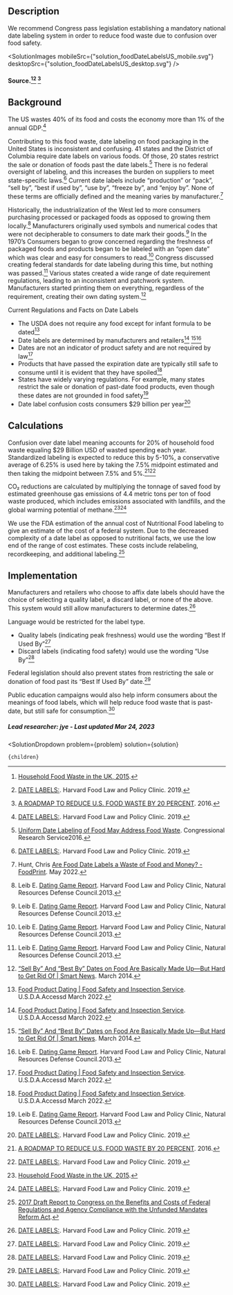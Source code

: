 



## Description
We recommend Congress pass legislation establishing a mandatory national date labeling system in order to reduce food waste due to confusion over food safety.

<SolutionImages
 mobileSrc={"solution_foodDateLabelsUS_mobile.svg"}
 desktopSrc={"solution_foodDateLabelsUS_desktop.svg"}
/>
#### Source.[^"10"][^"7"] [^"9"]


## Background
The US wastes 40% of its food and costs the economy more than 1% of the annual GDP.[^"7"]

Contributing to this food waste, date labeling on food packaging in the United States is inconsistent and confusing. 41 states and the District of Columbia require date labels on various foods. Of those, 20 states restrict the sale or donation of foods past the date labels.[^"5"] There is no federal oversight of labeling, and this increases the burden on suppliers to meet state-specific laws.[^"7"] Current date labels include “production” or “pack”, “sell by”, “best if used by”, “use by”, “freeze by”, and “enjoy by”. None of these terms are officially defined and the meaning varies by manufacturer.[^"6"]


Historically, the industrialization of the West led to more consumers purchasing processed or packaged foods as opposed to growing them locally.[^"4"] Manufacturers originally used symbols and numerical codes that were not decipherable to consumers to date mark their goods.[^"4"] In the 1970’s Consumers began to grow concerned regarding the freshness of packaged foods and products began to be labeled with an “open date” which was clear and easy for consumers to read.[^"4"] Congress discussed creating federal standards for date labeling during this time, but nothing was passed.[^"4"] Various states created a wide range of date requirement regulations, leading to an inconsistent and patchwork system. Manufacturers started printing them on everything, regardless of the requirement, creating their own dating system.[^"3"]


Current Regulations and Facts on Date Labels
- The USDA does not require any food except for infant formula to be dated[^"2"]
- Date labels are determined by manufacturers and retailers[^"2"] [^"3"][^"4"]
- Dates are not an indicator of product safety and are not required by law[^"2"]
- Products that have passed the expiration date are typically still safe to consume until it is evident that they have spoiled[^"2"]
- States have widely varying regulations. For example, many states restrict the sale or donation of past-date food products, even though these dates are not grounded in food safety[^"4"]
-  Date label confusion costs consumers $29 billion per year[^"7"]


## Calculations
Confusion over date label meaning accounts for 20% of household food waste equaling $29 Billion USD of wasted spending each year. Standardized labeling is expected to reduce this by 5-10%, a conservative average of 6.25% is used here by taking the 7.5% midpoint estimated and then taking the midpoint between 7.5% and 5%.[^"9"][^"7"]

CO₂ reductions are calculated by multiplying the tonnage of saved food by estimated greenhouse gas emissions of 4.4 metric tons per ton of food waste produced, which includes emissions associated with landfills, and the global warming potential of methane.[^"10"][^"7"]

We use the FDA estimation of the annual cost of Nutritional Food labeling to give an estimate of the cost of a federal system. Due to the decreased complexity of a date label as opposed to nutritional facts, we use the low end of the range of cost estimates. These costs include relabeling, recordkeeping, and additional labeling.[^"12"]


## Implementation
Manufacturers and retailers who choose to affix date labels should have the choice of selecting a quality label, a discard label, or none of the above. This system would still allow manufacturers to determine dates.[^"7"]


Language would be restricted for the label type.
- Quality labels (indicating peak freshness) would use the wording “Best If Used By”[^"7"]
- Discard labels (indicating food safety) would use the wording “Use By”[^"7"]


Federal legislation should also prevent states from restricting the sale or donation of food past its “Best If Used By” date.[^"7"]


Public education campaigns would also help inform consumers about the meanings of food labels, which will help reduce food waste that is past-date, but still safe for consumption.[^"7"]



##### Lead researcher: jye - Last updated Mar 24, 2023

[^"1"]:  [Retail Survey 2021-22 | WRAP](https://wrap.org.uk/resources/report/retail-survey-2021-22#download-file). 2022.
[^"2"]:  [Food Product Dating | Food Safety and Inspection Service](https://www.fsis.usda.gov/food-safety/safe-food-handling-and-preparation/food-safety-basics/food-product-dating). U.S.D.A.Accessd March 2022.
[^"3"]:  [“Sell By” And “Best By” Dates on Food Are Basically Made Up—But Hard to Get Rid Of | Smart News](https://www.smithsonianmag.com/smart-news/sell-and-best-dates-food-are-basically-made-hard-get-rid-180950304/). March 2014.
[^"4"]: Leib E. [Dating Game Report](https://www.nrdc.org/sites/default/files/dating-game-report.pdf). Harvard Food Law and Policy Clinic, Natural Resources Defense Council.2013.
[^"5"]:  [Uniform Date Labeling of Food May Address Food Waste](https://crsreports.congress.gov/product/pdf/IF/IF10398). Congressional Research Service2016.
[^"6"]: Hunt, Chris [Are Food Date Labels a Waste of Food and Money? - FoodPrint](https://foodprint.org/blog/food-date-labels/). May 2022.
[^"7"]:  [DATE LABELS:](https://chlpi.org/wp-content/uploads/2013/12/date-labels-issue-brief_June-2019.pdf). Harvard Food Law and Policy Clinic. 2019.
[^"8"]:  [Waste Reduction Model (WARM)](archive.epa.gov/epawaste/conserve/tools/warm/pdfs/Plastics.pdf). Environmental Protection Agency.2015.
[^"9"]:  [A ROADMAP TO REDUCE U.S. FOOD WASTE BY 20 PERCENT](https://refed.org/downloads/ReFED_Report_2016.pdf). 2016.
[^"10"]:  [Household Food Waste in the UK, 2015](https://refreshcoe.org/wp-content/uploads/2017/08/Household_food_waste_in_the_UK_2015_Report.pdf). 
[^"11"]:  [Consumer insight: date labels and storage guidance](https://wrap.org.uk/sites/default/files/2020-12/Consumer-insight-date-labels-and-storage-guidance.pdf). The Waste and Resources Action Programme.2011.
[^"12"]:  [2017 Draft Report to Congress on the Benefits and Costs of Federal Regulations and Agency Compliance with the Unfunded Mandates Reform Act](https://www.whitehouse.gov/wp-content/uploads/2017/12/draft_2017_cost_benefit_report.pdf). 


  <SolutionDropdown 
    problem={problem} 
    solution={solution}
  >
    {children}
  </SolutionDropdown>